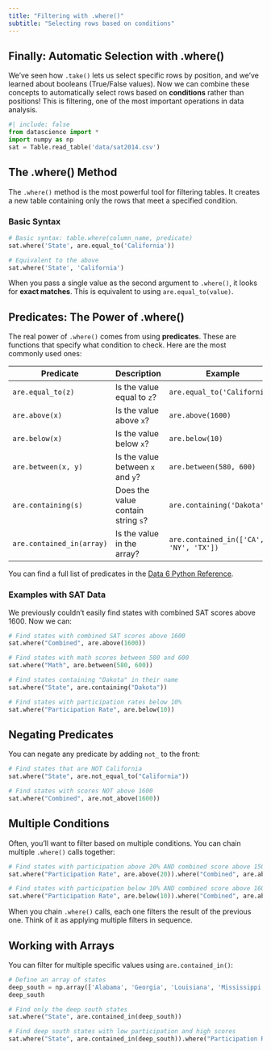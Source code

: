 ```yaml
---
title: "Filtering with .where()"
subtitle: "Selecting rows based on conditions"
---
```


## Finally: Automatic Selection with .where()

We've seen how `.take()` lets us select specific rows by position, and we've learned about booleans (True/False values). Now we can combine these concepts to automatically select rows based on **conditions** rather than positions! This is filtering, one of the most important operations in data analysis.

```python
#| include: false
from datascience import *
import numpy as np
sat = Table.read_table('data/sat2014.csv')
```

## The .where() Method

The `.where()` method is the most powerful tool for filtering tables. It creates a new table containing only the rows that meet a specified condition.

### Basic Syntax

```python
# Basic syntax: table.where(column_name, predicate)
sat.where('State', are.equal_to('California'))
```

```python
# Equivalent to the above
sat.where('State', 'California')
```

::: {.callout-note title="Exact Match"}
When you pass a single value as the second argument to `.where()`, it looks for **exact matches**. This is equivalent to using `are.equal_to(value)`.
:::

## Predicates: The Power of .where()

The real power of `.where()` comes from using **predicates**. These are functions that specify what condition to check. Here are the most commonly used ones:

| Predicate | Description | Example |
|-----------|-------------|---------|
| `are.equal_to(z)` | Is the value equal to `z`? | `are.equal_to('California')` |
| `are.above(x)` | Is the value above `x`? | `are.above(1600)` |
| `are.below(x)` | Is the value below `x`? | `are.below(10)` |
| `are.between(x, y)` | Is the value between `x` and `y`? | `are.between(580, 600)` |
| `are.containing(s)` | Does the value contain string `s`? | `are.containing('Dakota')` |
| `are.contained_in(array)` | Is the value in the array? | `are.contained_in(['CA', 'NY', 'TX'])` |

::: {.callout-note
title="Predicates"}
You can find a full list of predicates in the [Data 6 Python Reference](https://data6.org/notes/reference.html#table.where-predicates).
:::
### Examples with SAT Data

We previously couldn't easily find states with combined SAT scores above 1600. Now we can:
```python
# Find states with combined SAT scores above 1600
sat.where("Combined", are.above(1600))
```

```python
# Find states with math scores between 580 and 600
sat.where("Math", are.between(580, 600))
```

```python
# Find states containing "Dakota" in their name
sat.where("State", are.containing("Dakota"))
```

```python
# Find states with participation rates below 10%
sat.where("Participation Rate", are.below(10))
```

## Negating Predicates

You can negate any predicate by adding `not_` to the front:

```python
# Find states that are NOT California
sat.where("State", are.not_equal_to("California"))
```

```python
# Find states with scores NOT above 1600
sat.where("Combined", are.not_above(1600))
```

## Multiple Conditions

Often, you'll want to filter based on multiple conditions. You can chain multiple `.where()` calls together:

```python
# Find states with participation above 20% AND combined score above 1500
sat.where("Participation Rate", are.above(20)).where("Combined", are.above(1500))
```

```python
# Find states with participation below 10% AND combined score above 1600
sat.where("Participation Rate", are.below(10)).where("Combined", are.above(1600))
```

::: {.callout-tip title="Method Chaining"}
When you chain `.where()` calls, each one filters the result of the previous one. Think of it as applying multiple filters in sequence.
:::

## Working with Arrays

You can filter for multiple specific values using `are.contained_in()`:

```python
# Define an array of states
deep_south = np.array(['Alabama', 'Georgia', 'Louisiana', 'Mississippi', 'South Carolina'])
deep_south
```

```python
# Find only the deep south states
sat.where("State", are.contained_in(deep_south))
```

```python
# Find deep south states with low participation and high scores
sat.where("State", are.contained_in(deep_south)).where("Participation Rate", are.below(10)).where("Combined", are.above(1600))
```